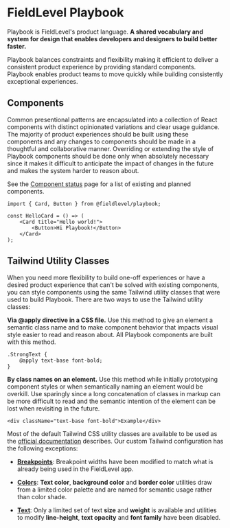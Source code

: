 
<Meta title="Playbook" />

# FieldLevel Playbook

Playbook is FieldLevel's product language. **A shared vocabulary and system for design that enables developers and designers
to build better faster.**

Playbook balances constraints and flexibility making it efficient to deliver a consistent product experience by providing standard components. Playbook enables product teams to move quickly while building consistently exceptional experiences.

## Components

Common presentional patterns are encapsulated into a collection of React components with distinct opinionated variations and
clear usage guidance. The majority of product experiences should be built using these components and any changes to components
should be made in a thoughtful and collaborative manner. Overriding or extending the style of Playbook components should be done
only when absolutely necessary since it makes it difficult to anticipate the impact of changes in the future and makes the system
harder to reason about.

See the [Component status](/docs/status--page) page for a list of existing and planned components.

```
import { Card, Button } from @fieldlevel/playbook;

const HelloCard = () => (
    <Card title="Hello world!">
        <Button>Hi Playbook!</Button>
    </Card>
);
```

## Tailwind Utility Classes

When you need more flexibility to build one-off experiences or have a desired product experience that can't be solved with existing
components, you can style components using the same Tailwind utility classes that were used to build Playbook. There are two ways to
use the Tailwind utility classes:

**Via @apply directive in a CSS file.** Use this method to give an element a semantic class name and to make component behavior that
impacts visual style easier to read and reason about. All Playbook components are built with this method.

```
.StrongText {
    @apply text-base font-bold;
}
```

**By class names on an element.** Use this method while initially prototyping component styles or when semantically naming
an element would be overkill. Use sparingly since a long concatenation of classes in markup can be more difficult to read
and the semantic intention of the element can be lost when revisiting in the future.

```
<div className="text-base font-bold">Example</div>
```

Most of the default Tailwind CSS utility classes are available to be used as the [official documentation](https://tailwindcss.com/docs)
describes. Our custom Tailwind configuration has the following exceptions:

-   **[Breakpoints](/docs/css-utilities-breakpoints--page)**: Breakpoint widths have been modified to match what is already being
    used in the FieldLevel app.

-   **[Colors](/docs/css-utilities-colors--page)**: **Text color**, **background color** and **border color** utilities draw from
    a limited color palette and are named for semantic usage rather than color shade.

-   **[Text](/docs/css-utilities-text--page)**: Only a limited set of text **size** and **weight** is available and
    utilities to modify **line-height**, **text opacity** and **font family** have been disabled.
